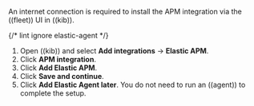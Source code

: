 

<DocAccordion buttonContent="If you have an internet connection" initialIsOpen>

An internet connection is required to install the APM integration via the ((fleet)) UI in ((kib)).

{/* lint ignore elastic-agent */}
1. Open ((kib)) and select **Add integrations** -> **Elastic APM**.
1. Click **APM integration**.
1. Click **Add Elastic APM**.
1. Click **Save and continue**.
1. Click **Add Elastic Agent later**. You do not need to run an ((agent)) to complete the setup.

</DocAccordion>

<InstallApmIntegrationNoInternet />